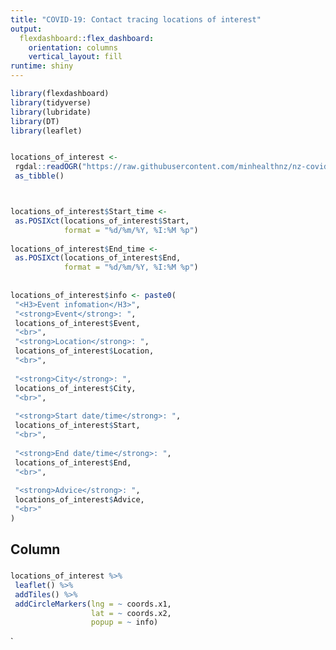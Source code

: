 ```yaml
---
title: "COVID-19: Contact tracing locations of interest"
output: 
  flexdashboard::flex_dashboard:
    orientation: columns
    vertical_layout: fill
runtime: shiny
---
```


```r
library(flexdashboard)
library(tidyverse)
library(lubridate)
library(DT)
library(leaflet)


locations_of_interest <- 
 rgdal::readOGR("https://raw.githubusercontent.com/minhealthnz/nz-covid-data/main/locations-of-interest/august-2021/locations-of-interest.geojson") %>% 
 as_tibble()



locations_of_interest$Start_time <-
 as.POSIXct(locations_of_interest$Start,
            format = "%d/%m/%Y, %I:%M %p")
           
locations_of_interest$End_time <-
 as.POSIXct(locations_of_interest$End,
            format = "%d/%m/%Y, %I:%M %p")
                    
      
locations_of_interest$info <- paste0(
 "<H3>Event infomation</H3>",
 "<strong>Event</strong>: ",
 locations_of_interest$Event,
 "<br>",
 "<strong>Location</strong>: ",
 locations_of_interest$Location,
 "<br>",
 
 "<strong>City</strong>: ",
 locations_of_interest$City,
 "<br>",
 
 "<strong>Start date/time</strong>: ",
 locations_of_interest$Start,
 "<br>",
 
 "<strong>End date/time</strong>: ",
 locations_of_interest$End,
 "<br>",
 
 "<strong>Advice</strong>: ",
 locations_of_interest$Advice,
 "<br>"
)
```

Column 
-----------------------------------------------------------------------

### 

```r

locations_of_interest %>%
 leaflet() %>%
 addTiles() %>%
 addCircleMarkers(lng = ~ coords.x1,
                  lat = ~ coords.x2,
                  popup = ~ info)
```

`



